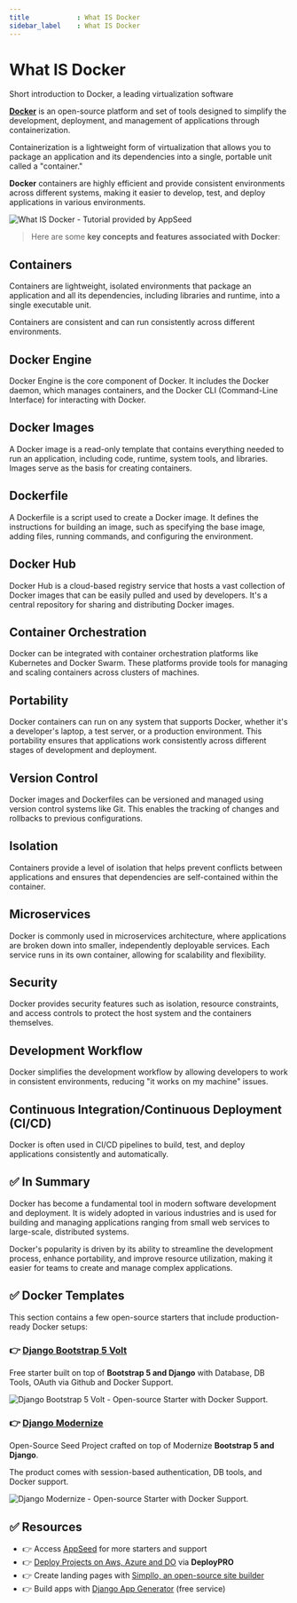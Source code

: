 ```yaml
---
title            : What IS Docker 
sidebar_label    : What IS Docker
---
```


# What IS Docker

<SubHeading>Short introduction to Docker, a leading virtualization software</SubHeading>

**[Docker](https://www.docker.com/)** is an open-source platform and set of tools designed to simplify the development, deployment, and management of applications through containerization. 

Containerization is a lightweight form of virtualization that allows you to package an application and its dependencies into a single, portable unit called a "container."

**Docker** containers are highly efficient and provide consistent environments across different systems, making it easier to develop, test, and deploy applications in various environments.

![What IS Docker - Tutorial provided by AppSeed](https://github-production-user-asset-6210df.s3.amazonaws.com/51070104/268558520-a87dbf5e-83a8-4daf-9b10-8417b58c60e1.png) 

> Here are some **key concepts and features associated with Docker**:

## **Containers** 

Containers are lightweight, isolated environments that package an application and all its dependencies, including libraries and runtime, into a single executable unit. 

Containers are consistent and can run consistently across different environments.

## **Docker Engine** 

Docker Engine is the core component of Docker. It includes the Docker daemon, which manages containers, and the Docker CLI (Command-Line Interface) for interacting with Docker.

## **Docker Images** 

A Docker image is a read-only template that contains everything needed to run an application, including code, runtime, system tools, and libraries. Images serve as the basis for creating containers.

## **Dockerfile** 

A Dockerfile is a script used to create a Docker image. It defines the instructions for building an image, such as specifying the base image, adding files, running commands, and configuring the environment.

## **Docker Hub** 

Docker Hub is a cloud-based registry service that hosts a vast collection of Docker images that can be easily pulled and used by developers. It's a central repository for sharing and distributing Docker images.

## **Container Orchestration** 

Docker can be integrated with container orchestration platforms like Kubernetes and Docker Swarm. These platforms provide tools for managing and scaling containers across clusters of machines.

## **Portability** 

Docker containers can run on any system that supports Docker, whether it's a developer's laptop, a test server, or a production environment. This portability ensures that applications work consistently across different stages of development and deployment.

## **Version Control** 

Docker images and Dockerfiles can be versioned and managed using version control systems like Git. This enables the tracking of changes and rollbacks to previous configurations.

## **Isolation** 

Containers provide a level of isolation that helps prevent conflicts between applications and ensures that dependencies are self-contained within the container.

## **Microservices** 

Docker is commonly used in microservices architecture, where applications are broken down into smaller, independently deployable services. Each service runs in its own container, allowing for scalability and flexibility.

## **Security** 

Docker provides security features such as isolation, resource constraints, and access controls to protect the host system and the containers themselves.

## **Development Workflow** 

Docker simplifies the development workflow by allowing developers to work in consistent environments, reducing "it works on my machine" issues.

## **Continuous Integration/Continuous Deployment (CI/CD)** 

Docker is often used in CI/CD pipelines to build, test, and deploy applications consistently and automatically.

## ✅ In Summary

Docker has become a fundamental tool in modern software development and deployment. 
It is widely adopted in various industries and is used for building and managing applications ranging from small web services to large-scale, distributed systems. 

Docker's popularity is driven by its ability to streamline the development process, enhance portability, and improve resource utilization, making it easier for teams to create and manage complex applications.

## ✅ Docker Templates

This section contains a few open-source starters that include production-ready Docker setups:

### 👉 [Django Bootstrap 5 Volt](https://appseed.us/product/volt-dashboard/django/)

Free starter built on top of **Bootstrap 5 and Django** with Database, DB Tools, OAuth via Github and Docker Support.

![Django Bootstrap 5 Volt - Open-source Starter with Docker Support.](https://user-images.githubusercontent.com/51070104/269347618-1f21456d-b0b5-4d4b-9ee5-99ccb6c22188.jpg)

### 👉 [Django Modernize](https://appseed.us/product/modernize-dashboard/django/)

Open-Source Seed Project crafted on top of Modernize **Bootstrap 5 and Django**.

The product comes with session-based authentication, DB tools, and Docker support.

![Django Modernize - Open-source Starter with Docker Support.](https://github-production-user-asset-6210df.s3.amazonaws.com/51070104/270395275-0f223ca7-be26-472d-8af1-6c5e643f4ed6.jpg)

## ✅ Resources

- 👉 Access [AppSeed](https://appseed.us/) for more starters and support 
- 👉 [Deploy Projects on Aws, Azure and DO](https://www.docs.deploypro.dev/) via **DeployPRO**
- 👉 Create landing pages with [Simpllo, an open-source site builder](https://www.simpllo.com/)
- 👉 Build apps with [Django App Generator](https://app-generator.dev/django/) (free service)
